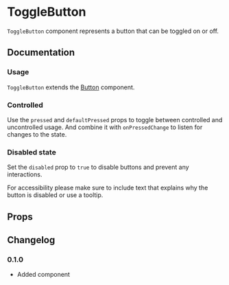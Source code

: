 
# ToggleButton

`ToggleButton` component represents a button that can be toggled on or off.

## Documentation

### Usage

`ToggleButton` extends the [Button](./button/) component.

<Demo component={Usage} />

### Controlled

Use the `pressed` and `defaultPressed` props to toggle between controlled and uncontrolled usage. And combine it with `onPressedChange` to listen for changes to the state.

<Demo component={ControlledUsage} />

### Disabled state

Set the `disabled` prop to `true` to disable buttons and prevent any interactions.

For accessibility please make sure to include text that explains why the button is disabled or use a tooltip.

<Demo component={DisabledUsage} />

## Props

<ax-props-table component="ToggleButton" extends="Button" />

## Changelog

### 0.1.0

- Added component
